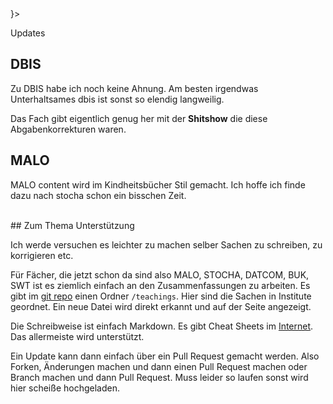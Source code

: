 
<Main institute="htwr" meta={<Meta title="Nachrichten of HTWR" description="HTWR Blog zu aktuellen Themen und Hilfe gesuchen"/>}>

<HeadLine>Updates</HeadLine>

<div className="markdown">

## DBIS

Zu DBIS habe ich noch keine Ahnung. Am besten irgendwas Unterhaltsames dbis ist sonst so elendig langweilig.

Das Fach gibt eigentlich genug her mit der **Shitshow** die diese Abgabenkorrekturen waren.

## MALO

MALO content wird im Kindheitsbücher Stil gemacht. Ich hoffe ich finde dazu nach stocha schon ein bisschen Zeit.

<br />
## Zum Thema Unterstützung

Ich werde versuchen es leichter zu machen selber Sachen zu schreiben, zu korrigieren etc.

Für Fächer, die jetzt schon da sind also MALO, STOCHA, DATCOM, BUK, SWT ist es ziemlich einfach an den Zusammenfassungen zu arbeiten.
Es gibt im [git repo](https://github.com/JohnnyS318/htwr-aachen.de) einen Ordner `/teachings`. Hier sind die Sachen in Institute geordnet.
Ein neue Datei wird direkt erkannt und auf der Seite angezeigt.

Die Schreibweise ist einfach Markdown. Es gibt Cheat Sheets im [Internet](https://www.markdownguide.org/cheat-sheet/).
Das allermeiste wird unterstützt.

Ein Update kann dann einfach über ein Pull Request gemacht werden.
Also Forken, Änderungen machen und dann einen Pull Request machen oder Branch machen und dann Pull Request. Muss leider so laufen sonst wird hier scheiße hochgeladen.

</div>
</Main>
